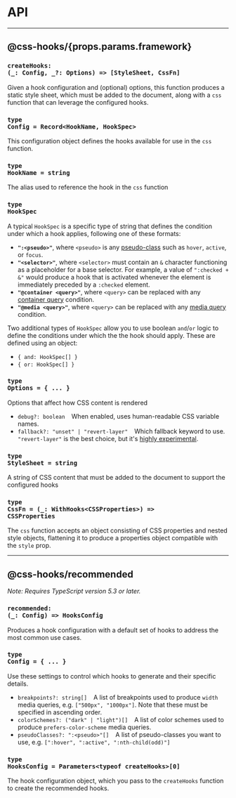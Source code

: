 
# API

---

## @css-hooks/{props.params.framework}

### <Code className="language-typescript">createHooks: (\_: Config, \_?: Options) => [StyleSheet, CssFn]</Code>

Given a hook configuration and (optional) options, this function produces a
static style sheet, which must be added to the document, along with a `css`
function that can leverage the configured hooks.

### <Code className="language-typescript">type Config = Record&lt;HookName, HookSpec&gt;</Code>

This configuration object defines the hooks available for use in the `css`
function.

### <Code className="language-typescript">type HookName = string</Code>

The alias used to reference the hook in the `css` function

### <Code className="language-typescript">type HookSpec</Code>

A typical `HookSpec` is a specific type of string that defines the condition
under which a hook applies, following one of these formats:

- **`":<pseudo>"`**, where `<pseudo>` is any
  [pseudo-class](https://www.w3.org/TR/selectors/#pseudo-classes) such as
  `hover`, `active`, or `focus`.
- **`"<selector>"`**, where `<selector>` must contain an `&` character
  functioning as a placeholder for a base selector. For example, a value of
  `":checked + &"` would produce a hook that is activated whenever the element
  is immediately preceded by a `:checked` element.
- **`"@container <query>"`**, where `<query>` can be replaced with any
  [container query](https://www.w3.org/TR/css-contain-3/#container-rule)
  condition.
- **`"@media <query>"`**, where `<query>` can be replaced with any
  [media query](https://www.w3.org/TR/mediaqueries-5/) condition.

Two additional types of `HookSpec` allow you to use boolean `and`/`or` logic to
define the conditions under which the the hook should apply. These are defined
using an object:

- `{ and: HookSpec[] }`
- `{ or: HookSpec[] }`

### <Code className="language-typescript">type Options = \{ ... \}</Code>

Options that affect how CSS content is rendered

- `debug?: boolean` &ensp; When enabled, uses human-readable CSS variable names.
- `fallback?: "unset" | "revert-layer"` &ensp; Which fallback keyword to use.
  `"revert-layer"` is the best choice, but it's
  [highly experimental](https://caniuse.com/mdn-css_types_global_keywords_revert-layer).

### <Code className="language-typescript">type StyleSheet = string</Code>

A string of CSS content that must be added to the document to support the
configured hooks

### <Code className="language-typescript">type CssFn = (\_: WithHooks&lt;CSSProperties&gt;) => CSSProperties</Code>

The `css` function accepts an object consisting of CSS properties and nested
style objects, flattening it to produce a properties object compatible with the
`style` prop.

---

## @css-hooks/recommended

_Note: Requires TypeScript version 5.3 or later._

### <Code className="language-typescript">recommended: (\_: Config) => HooksConfig</Code>

Produces a hook configuration with a default set of hooks to address the most
common use cases.

### <Code className="language-typescript">type Config = \{ ... \}</Code>

Use these settings to control which hooks to generate and their specific
details.

- `breakpoints?: string[]` &ensp; A list of breakpoints used to produce `width`
  media queries, e.g. `["500px", "1000px"]`. Note that these must be specified
  in ascending order.
- `colorSchemes?: ("dark" | "light")[]` &ensp; A list of color schemes used to
  produce `prefers-color-scheme` media queries.
- `pseudoClasses?: ":<pseudo>"[]` &ensp; A list of pseudo-classes you want to
  use, e.g. `[":hover", ":active", ":nth-child(odd)"]`

### <Code className="language-typescript">type HooksConfig = Parameters\<typeof createHooks\>[0]</Code>

The hook configuration object, which you pass to the `createHooks` function to
create the recommended hooks.

